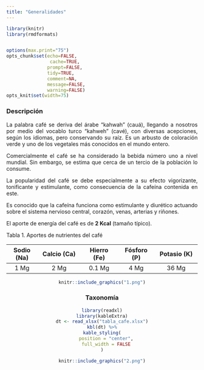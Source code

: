 ```yaml
---
title: "Generalidades"
---
```


```r
library(knitr)
library(rmdformats)


options(max.print="75")
opts_chunk$set(echo=FALSE,
	            cache=TRUE,
               prompt=FALSE,
               tidy=TRUE,
               comment=NA,
               message=FALSE,
               warning=FALSE)
opts_knit$set(width=75)
```

### **Descripción**

<div style="text-align: justify">

La palabra café se deriva del árabe "kahwah" (cauá), llegando a nosotros por medio del vocablo turco "kahweh" (cavé), con diversas acepciones, según los idiomas, pero conservando su raíz. Es un arbusto de coloración verde y uno de los vegetales más conocidos en el mundo entero.

Comercialmente el café se ha considerado la bebida número uno a nivel mundial. Sin embargo, se estima que cerca de un tercio de la población lo consume. 

La popularidad del café se debe especialmente a su efecto vigorizante, tonificante y estimulante, como consecuencia de la cafeína contenida en este. 

Es conocido que la cafeína funciona como estimulante y diurético actuando sobre el sistema nervioso central, corazón, venas, arterias y riñones. 

El aporte de energía del café es de **2 Kcal** (tamaño típico). 

<div/>

Tabla 1.  Aportes de nutrientes del café

<center>

|**Sodio (Na)**|**Calcio (Ca)**|**Hierro (Fe)**|**Fósforo (P)**|**Potasio (K)**|
| :---------:  |:-------------:| :-----------: |:-----------:  |:-------------:|
|1 Mg          |2 Mg           |0.1 Mg         |4 Mg           |36 Mg          |

</center>

<center>

```r

knitr::include_graphics("1.png")

```




### **Taxonomía**

<center>

```r
library(readxl)
library(kableExtra)
dt <- read_xlsx("tabla_cafe.xlsx")
kbl(dt) %>%
kable_styling(
   position = "center",
   full_width = FALSE
)
```

</center>

<center>

```r

knitr::include_graphics("2.png")

```

</center>